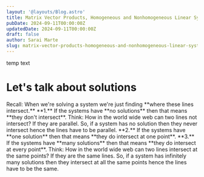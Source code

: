 ```yaml
---
layout: '@layouts/Blog.astro'
title: Matrix Vector Products, Homogeneous and Nonhomogeneous Linear Systems
pubDate: 2024-09-11T00:00:00Z 
updatedDate: 2024-09-11T00:00:00Z 
draft: false
author: Sarai Marte
slug: matrix-vector-products-homogeneous-and-nonhomogeneous-linear-systems
---
```


temp text
# Let's talk about solutions

<F>
Recall: When we're solving a system we're just finding **where these lines intersect.** 
</F>

<F>
**1.** If the systems have **no solutions** then that means **they don't intersect**. 
</F>

<F>
Think: How in the world wide web can two lines not intersect? 
</F>

<F> 
If they are parallel. 
</F>

<F>
So, if a system has no solution then they never intersect hence the lines have to be parallel.
</F>

<F>
**2.** If the systems have **one solution** then that means **they do intersect at one point**.
</F>

<F>
**3.** If the systems have **many solutions** then that means **they do intersect at every point**.
</F>

<F>
Think: How in the world wide web can two lines intersect at the same points?
</F>

<F> 
If they are the same lines. 
</F>

<F>
So, if a system has infinitely many solutions then they intersect at all the same points hence the lines have to be the same.
</F>
